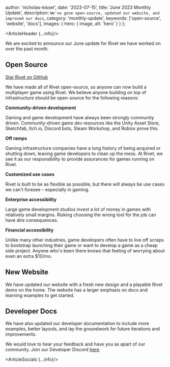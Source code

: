 
  author: 'nicholas-kissel',
  date: '2023-07-15',
  title: 'June 2023 Monthly Update',
  description: `We've gone open-source, updated our website, and improved our docs`,
  category: 'monthly-update',
  keywords: ['open-source', 'website', 'docs'],
  images: {
    hero: {
      image,
      alt: 'hero'
    }
  }
};

<ArticleHeader {...info}/>

We are excited to announce our June update for Rivet we have worked on over the past month.

## Open Source

[Star Rivet on GitHub](https://github.com/rivet-gg/rivet)

We have made all of Rivet open-source, so anyone can now build a multiplayer game using Rivet. We believe anyone building on top of infrastructure should be open-source for the following reasons:

**Community-driven development**

Gaming and game development have always been strongly community driven. Community-driven game dev resources like the Unity Asset Store, Sketchfab, Itch.io, Discord bots, Steam Workshop, and Roblox prove this.

**Off ramps**

Gaming infrastructure companies have a long history of being acquired or shutting down, leaving game developers to clean up the mess. At Rivet, we see it as our responsibility to provide assurances for games running on Rivet.

**Customized use cases**

Rivet is built to be as flexible as possible, but there will always be use cases we can't foresee – especially in gaming.

**Enterprise accessibility**

Large game development studios invest a lot of money in games with relatively small margins. Risking choosing the wrong tool for the job can have dire consequences.

**Financial accessibility**

Unlike many other industries, game developers often have to live off scraps to bootstrap launching their game or want to develop a game as a cheap side project. Anyone who's been there knows that feeling of worrying about even an extra $10/mo.

## New Website

We have updated our website with a fresh new design and a playable Rivet demo on the home. The website has a larger emphasis on docs and learning examples to get started.

## Developer Docs

We have also updated our developer documentation to include more examples, better layouts, and lay the groundwork for future iterations and improvements.

We would love to hear your feedback and have you as apart of our community. Join our Developer Discord [here](https://discord.gg/aXYfyNxYVn).

<ArticleSocials {...info}/>
